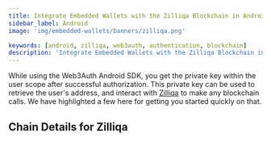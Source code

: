 ```yaml
---
title: Integrate Embedded Wallets with the Zilliqa Blockchain in Android
sidebar_label: Android
image: 'img/embedded-wallets/banners/zilliqa.png'

keywords: [android, zilliqa, web3auth, authentication, blockchain]
description: 'Integrate Embedded Wallets with the Zilliqa Blockchain in Android | Embedded Wallets'
---
```



While using the Web3Auth Android SDK, you get the private key within the user scope after successful authorization. This private key can be used to retrieve the user's address, and interact with [Zilliqa](https://ethereum.org/) to make any blockchain calls. We have highlighted a few here for getting you started quickly on that.

## Chain Details for Zilliqa

<ChainDetailsZilliqa />

<EVMInteraction />
